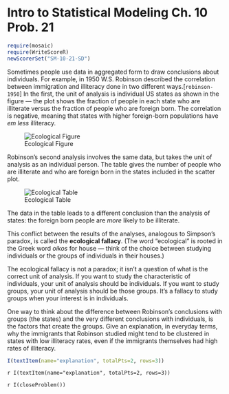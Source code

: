 Intro to Statistical Modeling Ch. 10 Prob. 21
========================================================
```r
require(mosaic)
require(WriteScoreR)
newScorerSet("SM-10-21-SD")
```

Sometimes people use data in aggregated form to draw conclusions about individuals.  For example, in 1950 W.S. Robinson described the correlation between immigration and illiteracy done in two different ways.[<code>robinson-1950</code>]  In the first, the unit of analysis is individual US states as shown in the figure --- the plot shows the fraction of people in each state who are illiterate versus the fraction of people who are foreign born.  The correlation is negative, meaning that states with higher foreign-born populations have *em
less* illiteracy.

![Ecological Figure](ecological-figure.png)

Robinson's second analysis involves the same data, but takes the unit of analysis as an individual person.  The table gives the number of people who are illiterate and who are foreign born in the states included in the scatter plot.

![Ecological Table](ecological-table.png)

The data in the table leads to a different conclusion than the analysis of states: the foreign born people are *more* likely to be illiterate.

This conflict between the results of the analyses, analogous to Simpson's paradox, is called the **ecological fallacy**.  (The word "ecological" is rooted in the Greek word *oikos* for house --- think of the choice between studying individuals or the groups of individuals in their houses.)

The ecological fallacy is not a paradox; it isn't a question of what is the correct unit of analysis.  If you want to study the characteristic of individuals, your unit of analysis should be individuals.  If you want to study groups, your unit of analysis should be those groups.  It's a fallacy to study groups when your interest is in individuals.

One way to think about the difference between Robinson's conclusions with groups (the states) and the very different conclusions with individuals, is the factors that create the groups.  Give an explanation, in everyday terms, why the immigrants that Robinson studied might tend to be clustered in states with low illiteracy rates, even if the immigrants themselves had high rates of
illiteracy. 
```r
I(textItem(name="explanation", totalPts=2, rows=3))
```

`r I(textItem(name="explanation", totalPts=2, rows=3))`

`r I(closeProblem())`

